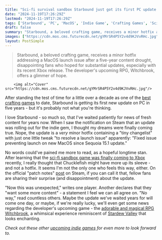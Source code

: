 ```yaml
---
title: "Sci-fi survival sandbox Starbound just got its first PC update in 5 years - a hotfix so tiny that it's pretty much the saddest update I've ever seen"
date: "2024-11-19T17:26:29Z"
lastmod: "2024-11-19T17:26:29Z"
tags: ['Starbound', 'PC', 'MacOS', 'Indie Game', 'Crafting Games', 'Sci-Fi Sandbox', 'Xbox', 'RPG', 'Witchbrook', 'Stardew Valley', 'Hotfix']
draft: false
summary: "Starbound, a beloved crafting game, receives a minor hotfix addressing a MacOS launch issue after a five-year content drought, disappointing fans who hoped for substantial updates, especially with its recent Xbox release.  The developer's upcoming RPG, Witchbrook, offers a glimmer of hope."
images: ["https://cdn.mos.cms.futurecdn.net/gYMrSR4P5Y2v4d9KJVvRHc.jpg"]
layout: PostSimple
---
```

> Starbound, a beloved crafting game, receives a minor hotfix addressing a MacOS launch issue after a five-year content drought, disappointing fans who hoped for substantial updates, especially with its recent Xbox release.  The developer's upcoming RPG, Witchbrook, offers a glimmer of hope.


        <img alt="Cover" src="https://cdn.mos.cms.futurecdn.net/gYMrSR4P5Y2v4d9KJVvRHc.jpg"/>
        
After standing the test of time for a little over a decade as one of the [<u>best crafting games</u>](https://www.gamesradar.com/best-crafting-games/) to date, Starbound is getting its first new update on PC in five years - but it's probably not what you're thinking.

I love Starbound - so much so, that I've waited patiently for news of fresh content for years now. When I saw the notification on Steam that an update was rolling out for the indie gem, I thought my dreams were finally coming true. Nope, the update is a *very* minor hotfix containing a "tiny changelist" with just one little tweak "to resolve a launch issue" apparently: "Fixed issue preventing launch on new MacOS since Sequoia 15.1 update."

No words could've pained me more to read, as a hopeful longtime stan. After learning that the [<u>sci-fi sandbox game was finally coming to Xbox</u>](https://www.gamesradar.com/games/survival/its-been-a-minute-11-years-later-this-former-terraria-devs-sci-fi-sandbox-game-is-finally-coming-to-xbox/) recently, I really thought that Chucklefish might have more up its sleeve - and not a hotfix. It seems I'm not the only one who feels this way, either. On the official "patch notes" [post](https://steamcommunity.com/app/211820/eventcomments/6955341523712020623?snr=1_2108_9__2107) on Steam, if you can call it that, fellow fans are sharing their surprise (and disappointment) about the update.

"Now this was unexpected," writes one player. Another declares that they "want some more content" - a statement I feel we can all agree on. "No way," read countless others. Maybe the update we've waited years for will come one day, or maybe, if we're really lucky, we'll even get some news regarding the developer's upcoming game - the [<u>adorable and magical RPG Witchbrook</u>](https://www.gamesradar.com/adorable-and-magical-rpg-witchbrook-gets-new-assets-and-theyre-gorgeous/), a whimsical experience reminiscent of [<u>Stardew Valley</u>](https://www.gamesradar.com/stardew-valley-guide/) that looks enchanting.

*Check out these other *[<u><em>upcoming indie games</em></u>](https://www.gamesradar.com/upcoming-indie-games/)* for even more to look forward to.*
        